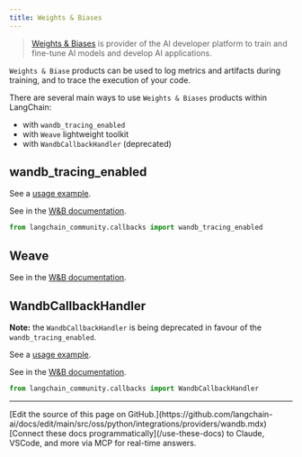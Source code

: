 ```yaml
---
title: Weights & Biases
---
```


>[Weights & Biases](https://wandb.ai/) is provider of the AI developer platform to train and
> fine-tune AI models and develop AI applications.

`Weights & Biase` products can be used to log metrics and artifacts during training,
and to trace the execution of your code.

There are several main ways to use `Weights & Biases` products within LangChain:
- with `wandb_tracing_enabled`
- with `Weave` lightweight toolkit
- with `WandbCallbackHandler` (deprecated)


## wandb_tracing_enabled

See a [usage example](/oss/python/integrations/providers/wandb_tracing).

See in the [W&B documentation](https://docs.wandb.ai/guides/integrations/langchain).

```python
from langchain_community.callbacks import wandb_tracing_enabled
```

## Weave

See in the [W&B documentation](https://weave-docs.wandb.ai/guides/integrations/langchain).


## WandbCallbackHandler

**Note:** the `WandbCallbackHandler` is being deprecated in favour of the `wandb_tracing_enabled`.

See a [usage example](/oss/python/integrations/providers/wandb_tracking).

See in the [W&B documentation](https://docs.wandb.ai/guides/integrations/langchain).

```python
from langchain_community.callbacks import WandbCallbackHandler
```

---

<Callout icon="pen-to-square" iconType="regular">
    [Edit the source of this page on GitHub.](https://github.com/langchain-ai/docs/edit/main/src/oss/python/integrations/providers/wandb.mdx)
</Callout>
<Tip icon="terminal" iconType="regular">
    [Connect these docs programmatically](/use-these-docs) to Claude, VSCode, and more via MCP for    real-time answers.
</Tip>

